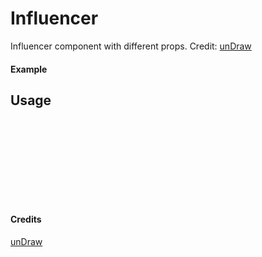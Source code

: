 
<Meta of={Influencer} title="unDraw/Influencer" />

# Influencer

Influencer component with different props.
Credit: [unDraw](https://undraw.co/illustrations)

#### Example

<Canvas of={Influencer.Primary} />

## Usage

```ts
import { Influencer } from "yadl-ui";

const Example = () => {
  return (
      <Influencer />
  );
};

export default Example;
```

#### Credits
[unDraw](https://undraw.co/illustrations)

